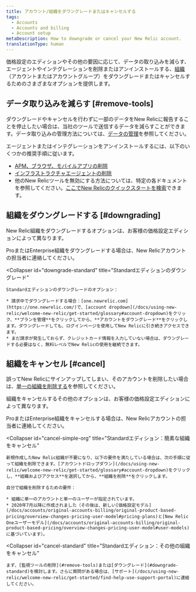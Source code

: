 ```yaml
---
title: アカウント/組織をダウングレードまたはキャンセルする
tags:
  - Accounts
  - Accounts and billing
  - Account setup
metaDescription: How to downgrade or cancel your New Relic account.
translationType: human
---
```


価格設定のエディションやその他の要因に応じて、データの取り込みを減らす、エージェントやインテグレーションを削除またはアンインストールする、[組織](/docs/accounts/accounts-billing/new-relic-one-pricing-users/new-relic-account-structure)（アカウントまたはアカウントグループ）をダウングレードまたはキャンセルするためのさまざまなオプションを提供します。

## データ取り込みを減らす [#remove-tools]

ダウングレードやキャンセルを行わずに一部のデータをNew Relicに報告することを停止したい場合は、当社のツールで送信するデータを減らすことができます。データ取り込みの管理方法については、[データの管理](/docs/telemetry-data-platform/get-data-new-relic/manage-data/manage-your-data)を参照してください。

エージェントまたはインテグレーションをアンインストールするには、以下のいくつかの推奨手順に従います。

* [APM、ブラウザ、モバイルアプリの削除](/docs/apm/new-relic-apm/maintenance/remove-applications-new-relic/)
* [インフラストラクチャエージェントの削除](/docs/infrastructure/install-infrastructure-agent/update-or-uninstall/uninstall-infrastructure-agent/)
* 他のNew Relicツールを無効にする方法については、特定の各ドキュメントを参照してください。[ここでNew Relicのクイックスタートを検索](https://newrelic.com/instant-observability/)できます。

## 組織をダウングレードする [#downgrading]

New Relic組織をダウングレードするオプションは、お客様の価格設定エディションによって異なります。

<CollapserGroup>
  <Collapser
    id="downgrade-pro-enterprise"
    title="ProまたはEnterpriseエディションのダウングレード"
  >
    ProまたはEnterprise組織をダウングレードする場合は、New Relicアカウントの担当者に連絡してください。
  </Collapser>

  <Collapser
    id="downgrade-standard"
    title="Standardエディションのダウングレード"
  >
    Standardエディションのダウングレードのオプション：

    * 請求中でダウングレードする場合：[one.newrelic.com](https://one.newrelic.com/)で、[account dropdown](/docs/using-new-relic/welcome-new-relic/get-started/glossary#account-dropdown)をクリック、**プランを管理**をクリックしてから、**アカウントをダウングレード**をクリックします。ダウングレードしても、ログインページを使用してNew Relicに引き続きアクセスできます。
    * まだ請求が発生しておらず、クレジットカード情報を入力していない場合は、ダウングレードする必要はなく、無料レベルでNew Relicの使用を継続できます。
  </Collapser>
</CollapserGroup>

## 組織をキャンセル [#cancel]

誤ってNew Relicにサインアップしてしまい、そのアカウントを削除したい場合は、[単一の組織を削除する](#cancel-simple-org)を参照してください。

組織をキャンセルするその他のオプションは、お客様の価格設定エディションによって異なります。

<CollapserGroup>
  <Collapser
    id="cancel-pro-enterprise"
    title="ProまたはEnterpriseエディションをキャンセル"
  >
    ProまたはEnterprise組織をキャンセルする場合は、New Relicアカウントの担当者に連絡してください。
  </Collapser>

  <Collapser
    id="cancel-simple-org"
    title="Standardエディション：簡素な組織をキャンセル"
  >
    新規作成したNew Relic組織が不要になり、以下の要件を満たしている場合は、次の手順に従って組織を削除できます。[アカウントドロップダウン](/docs/using-new-relic/welcome-new-relic/get-started/glossary#account-dropdown)をクリックし、**組織およびアクセス**を選択してから、**組織を削除**をクリックします。

    自分で組織を削除するための要件：

    * 組織に単一のアカウントと単一のユーザーが指定されています。
    * 2020年7月以降に作成されました（その後は、新しい[価格設定モデル](/docs/accounts/original-accounts-billing/original-product-based-pricing/overview-changes-pricing-user-model#pricing-plans)と[New Relic Oneユーザーモデル](/docs/accounts/original-accounts-billing/original-product-based-pricing/overview-changes-pricing-user-model#user-models)に基づいています）。
  </Collapser>

  <Collapser
    id="cancel-standard"
    title="Standardエディション：その他の組織をキャンセル"
  >
    まず、[監視ツールの削除](#remove-tools)または[ダウングレード](#downgrade-standard)を検討します。さらに質問がある場合は、[サポート](/docs/using-new-relic/welcome-new-relic/get-started/find-help-use-support-portal)に連絡してください。
  </Collapser>
</CollapserGroup>